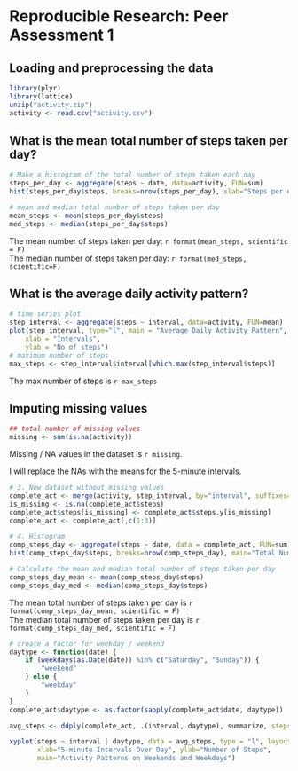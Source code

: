 Reproducible Research: Peer Assessment 1
========================================================

## Loading and preprocessing the data
```r
library(plyr)
library(lattice)
unzip("activity.zip")
activity <- read.csv("activity.csv")
```

## What is the mean total number of steps taken per day?
```r
# Make a histogram of the total number of steps taken each day
steps_per_day <- aggregate(steps ~ date, data=activity, FUN=sum)
hist(steps_per_day$steps, breaks=nrow(steps_per_day), xlab="Steps per day", col="blue")

# mean and median total number of steps taken per day
mean_steps <- mean(steps_per_day$steps)
med_steps <- median(steps_per_day$steps)
```
The mean number of steps taken per day: `r format(mean_steps, scientific = F)`  
The median number of steps taken per day: `r format(med_steps, scientific=F)` 

## What is the average daily activity pattern?
```r
# time series plot
step_interval <- aggregate(steps ~ interval, data=activity, FUN=mean)
plot(step_interval, type="l", main = "Average Daily Activity Pattern", 
    xlab = "Intervals", 
    ylab = "No of steps")
# maximum number of steps
max_steps <- step_interval$interval[which.max(step_interval$steps)]
```
The max number of steps is `r max_steps`

## Imputing missing values
```r
## total number of missing values
missing <- sum(is.na(activity))
```
Missing / NA values in the dataset is `r missing`. 

I will replace the NAs with the means for the 5-minute intervals.

```r
# 3. New dataset without missing values
complete_act <- merge(activity, step_interval, by="interval", suffixes=c("",".y"))
is_missing <- is.na(complete_act$steps)
complete_act$steps[is_missing] <- complete_act$steps.y[is_missing]
complete_act <- complete_act[,c(1:3)]
```
```r
# 4. Histogram
comp_steps_day <- aggregate(steps ~ date, data = complete_act, FUN=sum)
hist(comp_steps_day$steps, breaks=nrow(comp_steps_day), main="Total Number of Steps Per Day (With Non missing values)", xlab="Steps Per Day", col="blue")

# Calculate the mean and median total number of steps taken per day
comp_steps_day_mean <- mean(comp_steps_day$steps)
comp_steps_day_med <- median(comp_steps_day$steps)
```
The mean total number of steps taken per day is `r format(comp_steps_day_mean, scientific = F)`  
The median total number of steps taken per day is `r format(comp_steps_day_med, scientific = F)` 

```r
# create a factor for weekday / weekend
daytype <- function(date) {
    if (weekdays(as.Date(date)) %in% c("Saturday", "Sunday")) {
        "weekend"
    } else {
        "weekday"
    }
}
complete_act$daytype <- as.factor(sapply(complete_act$date, daytype))

avg_steps <- ddply(complete_act, .(interval, daytype), summarize, steps = mean(steps))

xyplot(steps ~ interval | daytype, data = avg_steps, type = "l", layout = c(1, 2),
       xlab="5-minute Intervals Over Day", ylab="Number of Steps",
       main="Activity Patterns on Weekends and Weekdays")
```
